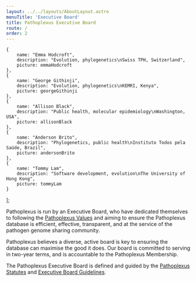 ```yaml
---
layout: ../../layouts/AboutLayout.astro
menuTitle: 'Executive Board'
title: Pathoplexus Executive Board
route: /
order: 2
---
```



    {
        name: "Emma Hodcroft",
        description: "Evolution, phylogenetics\nSwiss TPH, Switzerland",
        picture: emmaHodcroft
    },
    {
        name: "George Githinji",
        description: "Evolution, phylogenetics\nKEMRI, Kenya",
        picture: georgeGithinji
    },
    {
        name: "Allison Black",
        description: "Public health, molecular epidemiology\nWashington, USA",
        picture: allisonBlack
    },
    {
        name: "Anderson Brito",
        description: "Phylogenetics, public health\nInstituto Todos pela Saúde, Brazil",
        picture: andersonBrito
    },
    {
        name: "Tommy Lam",
        description: "Software development, evolution\nThe University of Hong Kong",
        picture: tommyLam
    }
];


Pathoplexus is run by an Executive Board, who have dedicated themselves to following the 
[Pathoplexus Values](/about/governance/values)
and aiming to ensure the Pathoplexus database is efficient, effective, transparent, and at the service of the pathogen genome sharing community.

Pathoplexus believes a diverse, active board is key to ensuring the database can maximise the good it does.
Our board is committed to serving in two-year terms, and is accountable to the Pathoplexus Membership.

The Pathoplexus Executive Board is defined and guided by the [Pathoplexus Statutes](/about/governance/pathoplexus-statutes) and [Executive Board Guidelines](/about/governance/eb-guidelines).

<Team members={members} />
